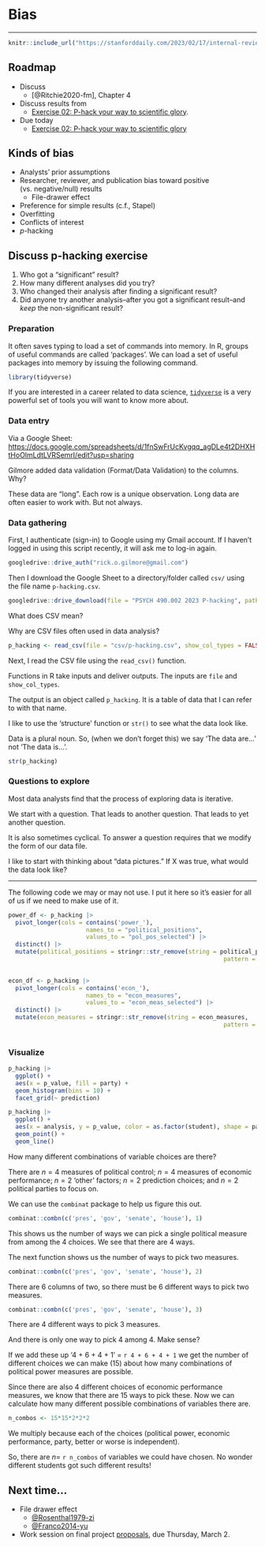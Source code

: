 # Bias  {-}

---

```r
knitr::include_url("https://stanforddaily.com/2023/02/17/internal-review-found-falsified-data-in-stanford-presidents-alzheimers-research-colleagues-allege/", height = "600px")
```

## Roadmap {-}

- Discuss
    - [@Ritchie2020-fm], Chapter 4
- Discuss results from
    - [Exercise 02: P-hack your way to scientific glory](https://psu-psychology.github.io/psych-490-reproducibility-2023-spring/ex_p_hacking).
- [Due today]{.orange_due}
    - [Exercise 02: P-hack your way to scientific glory](https://psu-psychology.github.io/psych-490-reproducibility-2023-spring/ex_p_hacking)

## Kinds of bias {-}

- Analysts' prior assumptions
- Researcher, reviewer, and publication bias toward positive (vs. negative/null) results
    - File-drawer effect
- Preference for simple results (c.f., Stapel)
- Overfitting
- Conflicts of interest
- *p*-hacking

## Discuss p-hacking exercise {-}

1. Who got a "significant" result?
1. How many different analyses did you try?
1. Who changed their analysis after finding a significant result?
1. Did anyone try another analysis--after you got a significant result--and *keep* the non-significant result?

### Preparation {-}

It often saves typing to load a set of commands into memory. In R, groups of useful commands are called 'packages'. We can load a set of useful packages into memory by issuing the following command.

```r
library(tidyverse)
```

If you are interested in a career related to data science, [`tidyverse`](https://www.tidyverse.org) is a very powerful set of tools you will want to know more about.

### Data entry {-}

Via a Google Sheet: <https://docs.google.com/spreadsheets/d/1fnSwFrUcKvgqq_agDLe4t2DHXHtHoOlmLdtLVRSemrI/edit?usp=sharing>

::: {.rmdnote}

Gilmore added data validation (Format/Data Validation) to the columns. Why?

:::

::: {.rmdnote}

These data are "long".
Each row is a unique observation.
Long data are often easier to work with.
But not always.

:::

### Data gathering {-}

First, I authenticate (sign-in) to Google using my Gmail account. If I haven't logged in using this script recently, it will ask me to log-in again.

```r
googledrive::drive_auth("rick.o.gilmore@gmail.com")
```

Then I download the Google Sheet to a directory/folder called `csv/` using the file name `p-hacking.csv`.


```r
googledrive::drive_download(file = "PSYCH 490.002 2023 P-hacking", path = "csv/p-hacking.csv", type = 'csv', overwrite = TRUE)
```

::: {.rmdnote}

What does CSV mean?

Why are CSV files often used in data analysis?

:::

```r
p_hacking <- read_csv(file = "csv/p-hacking.csv", show_col_types = FALSE)
```

Next, I read the CSV file using the `read_csv()` function.

Functions in R take inputs and deliver outputs. The inputs are `file` and `show_col_types`.

The output is an object called `p_hacking`. It is a table of data that I can refer to with that name.

I like to use the 'structure' function or `str()` to see what the data look like.

::: {.rmdnote}

Data is a plural noun. So, (when we don't forget this) we say 'The data are...' not 'The data is...'.

:::

```r
str(p_hacking)
```

### Questions to explore {-}

Most data analysts find that the process of exploring data is iterative.

We start with a question. That leads to another question. That leads to yet another question.

It is also sometimes cyclical. To answer a question requires that we modify the form of our data file.

I like to start with thinking about "data pictures." If X was true, what would the data look like?

---

The following code we may or may not use. I put it here so it's easier for all of us if we need to make use of it.

```r
power_df <- p_hacking |>
  pivot_longer(cols = contains('power_'), 
                      names_to = "political_positions", 
                      values_to = "pol_pos_selected") |>
  distinct() |>
  mutate(political_positions = stringr::str_remove(string = political_positions,
                                                             pattern = "power_"))
  
```

```r
econ_df <- p_hacking |>
  pivot_longer(cols = contains('econ_'), 
                      names_to = "econ_measures", 
                      values_to = "econ_meas_selected") |>
  distinct() |>
  mutate(econ_measures = stringr::str_remove(string = econ_measures,
                                                             pattern = "econ_"))
  
```

### Visualize {-}

```r
p_hacking |>
  ggplot() +
  aes(x = p_value, fill = party) +
  geom_histogram(bins = 10) +
  facet_grid(~ prediction)
```

```r
p_hacking |>
  ggplot() +
  aes(x = analysis, y = p_value, color = as.factor(student), shape = party) +
  geom_point() +
  geom_line()
```

::: {.infobox}

How many different combinations of variable choices are there? 

There are $n=4$ measures of political control; $n=4$ measures of economic performance; $n=2$ 'other' factors; $n=2$ prediction choices; and $n=2$ political parties to focus on.

We can use the `combinat` package to help us figure this out.

```r
combinat::combn(c('pres', 'gov', 'senate', 'house'), 1)
```

This shows us the number of ways we can pick a single political measure from among the 4 choices. 
We see that there are 4 ways.

The next function shows us the number of ways to pick two measures.

```r
combinat::combn(c('pres', 'gov', 'senate', 'house'), 2)
```

There are 6 columns of two, so there must be 6 different ways to pick two measures.

```r
combinat::combn(c('pres', 'gov', 'senate', 'house'), 3)
```

There are 4 different ways to pick 3 measures.

And there is only one way to pick 4 among 4. Make sense?

If we add these up '4 + 6 + 4 + 1' = `r 4 + 6 + 4 + 1` we get the number of different choices we can make (15) about how many combinations of political power measures are possible.

Since there are also 4 different choices of economic performance measures, we know that there are 15 ways to pick these. Now we can calculate how many different possible combinations of variables there are.

```r
n_combos <- 15*15*2*2*2
```

We multiply because each of the choices (political power, economic performance, party, better or worse is independent).

So, there are $n=$ `r n_combos` of variables we could have chosen. No wonder different students got such different results!

:::


## Next time... {-}

- File drawer effect
    - [@Rosenthal1979-zi](https://doi.org/10.1037/0033-2909.86.3.638)
    - [@Franco2014-yu](http://dx.doi.org/10.1126/science.1255484)
- Work session on final project [proposals](https://psu-psychology.github.io/psych-490-reproducibility-2023-spring/final_project.html), [due Thursday, March 2]{.orange_due}.
